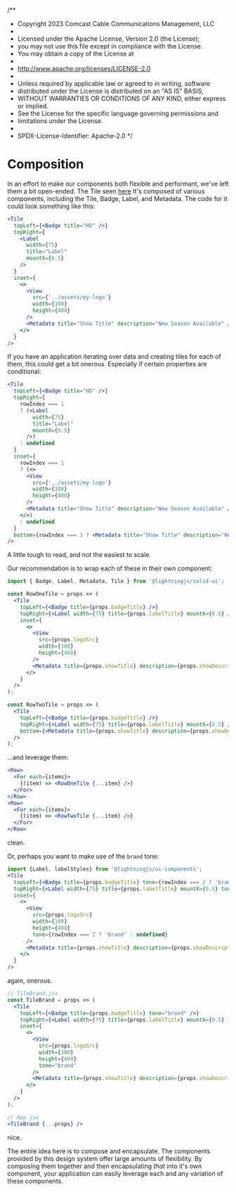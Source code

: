 /**
 * Copyright 2023 Comcast Cable Communications Management, LLC
 *
 * Licensed under the Apache License, Version 2.0 (the License);
 * you may not use this file except in compliance with the License.
 * You may obtain a copy of the License at
 *
 * http://www.apache.org/licenses/LICENSE-2.0
 *
 * Unless required by applicable law or agreed to in writing, software
 * distributed under the License is distributed on an "AS IS" BASIS,
 * WITHOUT WARRANTIES OR CONDITIONS OF ANY KIND, either express or implied.
 * See the License for the specific language governing permissions and
 * limitations under the License.
 * 
 * SPDX-License-Identifier: Apache-2.0
 */
 

<Meta title="Docs / Composition" />

# Composition

In an effort to make our components both flexible and performant, we've left them a bit open-ended. The Tile seen [here](../?path=/docs/components-tile--metadata-inset) It's composed of various components, including the Tile, Badge, Label, and Metadata. The code for it could look something like this:


```jsx
<Tile
  topLeft={<Badge title="HD" />}
  topRight={
    <Label
      width={75}
      title="Label"
      mountX={0.5}
    />
  }
  inset={
    <>
      <View
        src={'../assets/my-logo'}
        width={100}
        height={400}
      />
      <Metadata title="Show Title" description="New Season Available" />
    </>
  }
/>
```

If you have an application iterating over data and creating tiles for each of them, this could get a bit onerous. Especially if certain properties are conditional:

```jsx
<Tile
  topLeft={<Badge title="HD" />}
  topRight={
    rowIndex === 1
    ? (<Label
        width={75}
        title="Label"
        mountX={0.5}
      />)
    : undefined
  }
  inset={
    rowIndex === 1
    ? (<>
      <View
        src={'../assets/my-logo'}
        width={100}
        height={400}
      />
      <Metadata title="Show Title" description="New Season Available" />
    </>)
    : undefined
  }
  bottom={rowIndex === 3 ? <Metadata title="Show Title" description="New Season Available" /> : undefined}
/>
```
A little tough to read, and not the easiest to scale.

Our recommendation is to wrap each of these in their own component:

```jsx
import { Badge, Label, Metadata, Tile } from '@lightningjs/solid-ui';

const RowOneTile = props => (
  <Tile
    topLeft={<Badge title={props.badgeTitle} />}
    topRight={<Label width={75} title={props.labelTitle} mountX={0.5} />}
    inset={
      <>
        <View
          src={props.logoSrc}
          width={100}
          height={400}
        />
        <Metadata title={props.showTitle} description={props.showDescription} />
      </>
    }
  />
);

const RowTwoTile = props => (
  <Tile
    topLeft={<Badge title={props.badgeTitle} />}
    topRight={<Label width={75} title={props.labelTitle} mountX={0.5} />}
    bottom={<Metadata title={props.showTitle} description={props.showDescription} />}
  />
);
```
...and leverage them:

```jsx
<Row>
  <For each={items}>
    {(item) => <RowOneTile {...item} />}
  </For>
</Row>
<Row>
  <For each={items}>
    {(item) => <RowTwoTile {...item} />}
  </For>
</Row>
```

clean.

Or, perhaps you want to make use of the `brand` tone:

```jsx
import {Label, labelStyles} from '@lightningjs/ui-components';
<Tile
  topLeft={<Badge title={props.badgeTitle} tone={rowIndex === 2 ? 'brand' : undefined} />}
  topRight={<Label width={75} title={props.labelTitle} mountX={0.5} tone={rowIndex === 2 ? 'brand' : undefined} />}
  inset={
    <>
      <View
        src={props.logoSrc}
        width={100}
        height={400}
        tone={rowIndex === 2 ? 'brand' : undefined}
      />
      <Metadata title={props.showTitle} description={props.showDescription} tone={rowIndex === 2 ? 'brand' : undefined} />
    </>
  }
/>
```
again, onerous.

```jsx
// TileBrand.jsx
const TileBrand = props => (
  <Tile
    topLeft={<Badge title={props.badgeTitle} tone="brand" />}
    topRight={<Label width={75} title={props.labelTitle} mountX={0.5} tone="brand" />}
    inset={
      <>
        <View
          src={props.logoSrc}
          width={100}
          height={400}
          tone="brand"
        />
        <Metadata title={props.showTitle} description={props.showDescription} tone="brand" />
      </>
    }
  />
);

// App.jsx
<TileBrand {...props} />
```
nice.

The entire idea here is to compose and encapsulate. The components provided by this design system offer large amounts of flexibility. By composing them together and then encapsulating _that_ into it's own component, your application can easily leverage each and any variation of these components.